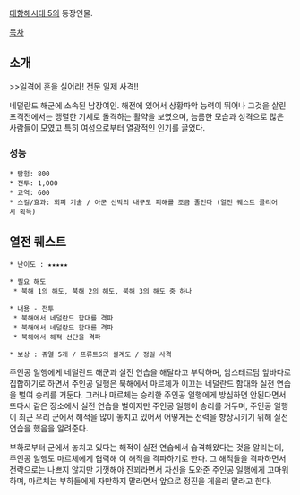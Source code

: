 [[대항해시대 5]]의 등장인물.

[[목차]]
== 소개 ==
>>일격에 혼을 실어라! 전문 일제 사격!!

네덜란드 해군에 소속된 남장여인. 해전에 있어서 상황파악 능력이 뛰어나 그것을 살린 포격전에서는 맹렬한 기세로 돌격하는 활약을 보였으며, 늠름한 모습과 성격으로 많은 사람들이 모였고 특히 여성으로부터 열광적인 인기를 끌었다.

=== 성능 ===
 * 탐험: 800
 * 전투: 1,000
 * 교역: 600
 * 스킬/효과: 회피 기술 / 아군 선박의 내구도 피해를 조금 줄인다 (열전 퀘스트 클리어시 획득)

== 열전 퀘스트 ==
 * 난이도 : ★★★★★

 * 필요 해도
  * 북해 1의 해도, 북해 2의 해도, 북해 3의 해도 중 하나

 * 내용 - 전투
  * 북해에서 네덜란드 함대를 격파
  * 북해에서 네덜란드 함대를 격파
  * 북해에서 해적 선단을 격파

 * 보상 : 쥬얼 5개 / 프류트S의 설계도 / 정밀 사격

주인공 일행에게 네덜란드 해군과 실전 연습을 해달라고 부탁하며, 암스테르담 앞바다로 집합하기로 하면서 주인공 일행은 북해에서 마르체가 이끄는 네덜란드 함대와 실전 연습을 벌여 승리를 거둔다. 그러나 마르체는 승리한 주인공 일행에게 방심하면 안된다면서 또다시 같은 장소에서 실전 연습을 벌이지만 주인공 일행이 승리를 거두며, 주인공 일행이 최근 우리 군에서 해적을 많이 놓치고 있어서 어떻게든 전력을 향상시키기 위해 실전 연습을 했음을 알려준다.

부하로부터 군에서 놓치고 있다는 해적이 실전 연습에서 습격해왔다는 것을 알리는데, 주인공 일행도 마르체에게 협력해 이 해적을 격파하기로 한다. 그 해적들을 격파하면서 전략으로는 나쁘지 않지만 기껏해야 잔꾀라면서 자신을 도와준 주인공 일행에게 고마워하며, 마르체는 부하들에게 자만하지 말라면서 앞으로 정진을 게을리 말라고 한다.
